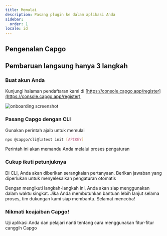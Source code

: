 ```yaml
---
title: Memulai
description: Pasang plugin ke dalam aplikasi Anda
sidebar:
  order: 1
locale: id
---
```



## Pengenalan Capgo
<YouTube id="NzXXKoyhTIo" title="Capgo in 15 min" />

## Pembaruan langsung hanya 3 langkah

### Buat akun Anda

Kunjungi halaman pendaftaran kami di [https://console.capgo.app/register](https://console.capgo.app/register)

![onboarding screenshot](/onboard.webp "onboarding screenshot")

### Pasang Capgo dengan CLI

Gunakan perintah ajaib untuk memulai

```bash
npx @capgo/cli@latest init [APIKEY]
```

Perintah ini akan memandu Anda melalui proses pengaturan

### Cukup ikuti petunjuknya

Di CLI, Anda akan diberikan serangkaian pertanyaan. Berikan jawaban yang diperlukan untuk menyelesaikan pengaturan otomatis

<Aside type="tip">
  Dengan mengikuti langkah-langkah ini, Anda akan siap menggunakan dalam waktu singkat. Jika Anda membutuhkan bantuan lebih lanjut selama proses, tim dukungan kami siap membantu. Selamat mencoba!
</Aside>

### Nikmati keajaiban Capgo!

Uji aplikasi Anda dan pelajari nanti tentang cara menggunakan fitur-fitur canggih Capgo

